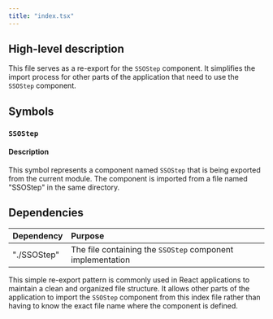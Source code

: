 ```yaml
---
title: "index.tsx"
---
```


## High-level description
This file serves as a re-export for the `SSOStep` component. It simplifies the import process for other parts of the application that need to use the `SSOStep` component.

## Symbols

### `SSOStep`
#### Description
This symbol represents a component named `SSOStep` that is being exported from the current module. The component is imported from a file named "SSOStep" in the same directory.

## Dependencies
| Dependency | Purpose |
|:-----------|:--------|
| "./SSOStep" | The file containing the `SSOStep` component implementation |

This simple re-export pattern is commonly used in React applications to maintain a clean and organized file structure. It allows other parts of the application to import the `SSOStep` component from this index file rather than having to know the exact file name where the component is defined.